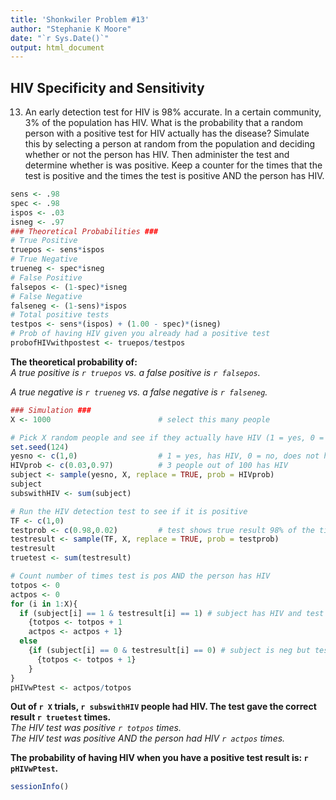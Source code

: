 ```yaml
---
title: 'Shonkwiler Problem #13'
author: "Stephanie K Moore"
date: "`r Sys.Date()`"
output: html_document
---
```

## HIV Specificity and Sensitivity ##   

13. An early detection test for HIV is 98% accurate.  In a certain community, 3% of the population has HIV.  What is the probability that a random person with a positive test for HIV actually has the disease?  Simulate this by selecting a person at random from the population and deciding whether or not the person has HIV.  Then administer the test and determine whether is was positive.  Keep a counter for the times that the test is positive and the times the test is positive AND the person has HIV.   

```r
sens <- .98
spec <- .98
ispos <- .03
isneg <- .97
### Theoretical Probabilities ###
# True Positive
truepos <- sens*ispos
# True Negative
trueneg <- spec*isneg
# False Positive
falsepos <- (1-spec)*isneg
# False Negative
falseneg <- (1-sens)*ispos
# Total positive tests
testpos <- sens*(ispos) + (1.00 - spec)*(isneg)
# Prob of having HIV given you already had a positive test
probofHIVwithpostest <- truepos/testpos
```
**The theoretical probability of:**   
*A true positive is `r truepos` vs. a false positive is `r falsepos`.*    
    
*A true negative is `r trueneg` vs. a false negative is `r falseneg`.*

```r
### Simulation ###
X <- 1000                        # select this many people

# Pick X random people and see if they actually have HIV (1 = yes, 0 = no)
set.seed(124)
yesno <- c(1,0)                  # 1 = yes, has HIV, 0 = no, does not have HIV
HIVprob <- c(0.03,0.97)          # 3 people out of 100 has HIV
subject <- sample(yesno, X, replace = TRUE, prob = HIVprob)
subject
subswithHIV <- sum(subject) 

# Run the HIV detection test to see if it is positive
TF <- c(1,0)
testprob <- c(0.98,0.02)         # test shows true result 98% of the time
testresult <- sample(TF, X, replace = TRUE, prob = testprob)
testresult
truetest <- sum(testresult)

# Count number of times test is pos AND the person has HIV
totpos <- 0
actpos <- 0
for (i in 1:X){
  if (subject[i] == 1 & testresult[i] == 1) # subject has HIV and test result is accurate
    {totpos <- totpos + 1
    actpos <- actpos + 1}
  else 
    {if (subject[i] == 0 & testresult[i] == 0) # subject is neg but test result is false (false pos)
      {totpos <- totpos + 1}
    }
}
pHIVwPtest <- actpos/totpos
```

**Out of `r X` trials, `r subswithHIV` people had HIV. The test gave the correct result `r truetest` times.**     
*The HIV test was positive `r totpos` times.*        
*The HIV test was positive AND the person had HIV `r actpos` times.*    

**The probability of having HIV when you have a positive test result is: `r pHIVwPtest`.**

```r
sessionInfo()
```

